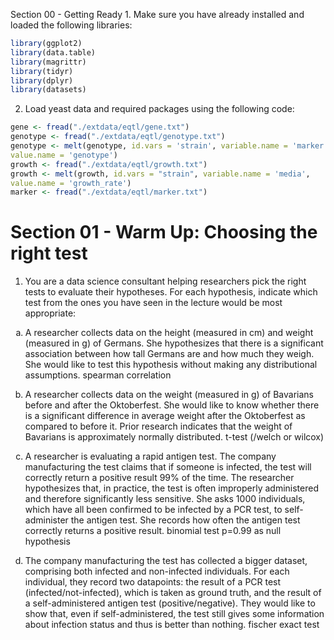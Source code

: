 Section 00 - Getting Ready
1. Make sure you have already installed and loaded the following libraries:
```r
library(ggplot2)
library(data.table)
library(magrittr)
library(tidyr)
library(dplyr)
library(datasets)
```
2. Load yeast data and required packages using the following code:
```r
gene <- fread("./extdata/eqtl/gene.txt")
genotype <- fread("./extdata/eqtl/genotype.txt")
genotype <- melt(genotype, id.vars = 'strain', variable.name = 'marker',
value.name = 'genotype')
growth <- fread("./extdata/eqtl/growth.txt")
growth <- melt(growth, id.vars = "strain", variable.name = 'media',
value.name = 'growth_rate')
marker <- fread("./extdata/eqtl/marker.txt")
```

# Section 01 - Warm Up: Choosing the right test
1. You are a data science consultant helping researchers pick the right tests to evaluate their hypotheses. For
each hypothesis, indicate which test from the ones you have seen in the lecture would be most appropriate:

a) A researcher collects data on the height (measured in cm) and weight (measured in g) of Germans.
She hypothesizes that there is a significant association between how tall Germans are and how much
they weigh. She would like to test this hypothesis without making any distributional assumptions.
spearman correlation

b) A researcher collects data on the weight (measured in g) of Bavarians before and after the Oktoberfest.
She would like to know whether there is a significant difference in average weight after the Oktoberfest
as compared to before it. Prior research indicates that the weight of Bavarians is approximately
normally distributed.
t-test (/welch or wilcox)

c) A researcher is evaluating a rapid antigen test. The company manufacturing the test claims that if
someone is infected, the test will correctly return a positive result 99% of the time. The researcher
hypothesizes that, in practice, the test is often improperly administered and therefore significantly less
sensitive. She asks 1000 individuals, which have all been confirmed to be infected by a PCR test, to
self-administer the antigen test. She records how often the antigen test correctly returns a positive
result.
binomial test p=0.99 as null hypothesis

d) The company manufacturing the test has collected a bigger dataset, comprising both infected and
non-infected individuals. For each individual, they record two datapoints: the result of a PCR test
(infected/not-infected), which is taken as ground truth, and the result of a self-administered antigen
test (positive/negative). They would like to show that, even if self-administered, the test still gives
some information about infection status and thus is better than nothing.
fischer exact test
